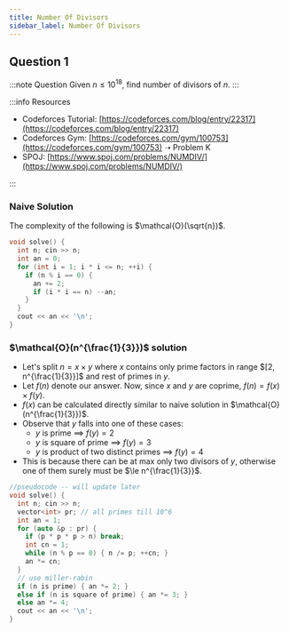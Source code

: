 ```yaml
---
title: Number Of Divisors
sidebar_label: Number Of Divisors
---
```


## Question 1

:::note Question
Given $n \le 10^{18}$, find number of divisors of $n$.
:::

:::info Resources

- Codeforces Tutorial: [https://codeforces.com/blog/entry/22317](https://codeforces.com/blog/entry/22317)
- Codeforces Gym: [https://codeforces.com/gym/100753](https://codeforces.com/gym/100753) ➝ Problem K
- SPOJ: [https://www.spoj.com/problems/NUMDIV/](https://www.spoj.com/problems/NUMDIV/)

:::

### Naive Solution

The complexity of the following is $\mathcal{O}(\sqrt{n})$.

```cpp title="Naive Solution"
void solve() {
  int n; cin >> n;
  int an = 0;
  for (int i = 1; i * i <= n; ++i) {
    if (n % i == 0) {
      an += 2;
      if (i * i == n) --an;
    }
  }
  cout << an << '\n';
}
```

### $\mathcal{O}(n^{\frac{1}{3}})$ solution

- Let's split $n = x \times y$ where $x$ contains only prime factors in range $[2, n^{\frac{1}{3}}]$ and rest of primes in $y$.
- Let $f(n)$ denote our answer. Now, since $x$ and $y$ are coprime, $f(n) = f(x) \times f(y)$.
- $f(x)$ can be calculated directly similar to naive solution in $\mathcal{O}(n^{\frac{1}{3}})$.
- Observe that $y$ falls into one of these cases:
  - $y$ is prime $\implies$ $f(y) = 2$
  - $y$ is square of prime $\implies$ $f(y) = 3$
  - $y$ is product of two distinct primes $\implies$ $f(y) = 4$
- This is because there can be at max only two divisors of $y$, otherwise one of them surely must be $\le n^{\frac{1}{3}}$.

```cpp
//pseudocode -- will update later
void solve() {
  int n; cin >> n;
  vector<int> pr; // all primes till 10^6
  int an = 1;
  for (auto &p : pr) {
    if (p * p * p > n) break;
    int cn = 1;
    while (n % p == 0) { n /= p; ++cn; }
    an *= cn;
  }
  // use miller-rabin
  if (n is prime) { an *= 2; }
  else if (n is square of prime) { an *= 3; }
  else an *= 4;
  cout << an << '\n';
}
```
